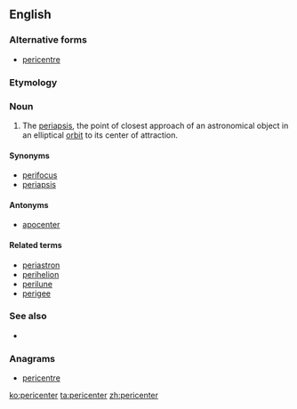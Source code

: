 ==English==

===Alternative forms===
* [[pericentre]]

===Etymology===
{{prefix|peri|center}}

===Noun===
{{en-noun}}

# {{context|astronomy|lang=en}} The [[periapsis]], the point of closest approach of an astronomical object in an elliptical [[orbit]] to its center of attraction.

====Synonyms====
* [[perifocus]]
* [[periapsis]]

====Antonyms====
* [[apocenter]]

====Related terms====
* [[periastron]]
* [[perihelion]]
* [[perilune]]
* [[perigee]]

===See also===
* {{pedialite|Apsis}}

===Anagrams===
* [[pericentre#English|pericentre]]

[[ko:pericenter]]
[[ta:pericenter]]
[[zh:pericenter]]